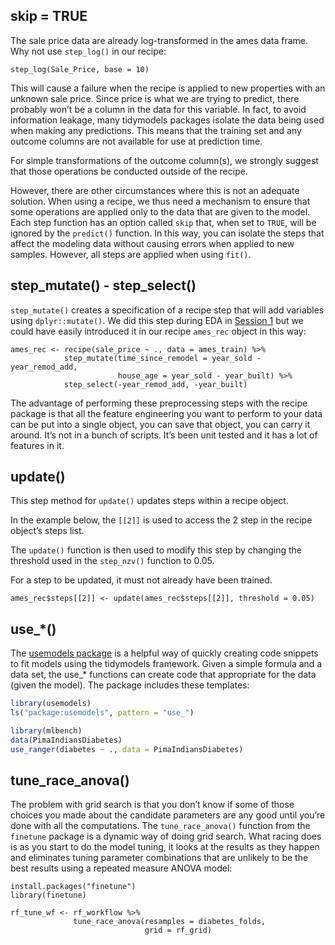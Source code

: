 ## skip = TRUE

The sale price data are already log-transformed in the ames data frame. Why not use `step_log()` in our recipe:

```         
step_log(Sale_Price, base = 10)
```

This will cause a failure when the recipe is applied to new properties with an unknown sale price. Since price is what we are trying to predict, there probably won't be a column in the data for this variable. In fact, to avoid information leakage, many tidymodels packages isolate the data being used when making any predictions. This means that the training set and any outcome columns are not available for use at prediction time.

For simple transformations of the outcome column(s), we strongly suggest that those operations be conducted outside of the recipe.

However, there are other circumstances where this is not an adequate solution. When using a recipe, we thus need a mechanism to ensure that some operations are applied only to the data that are given to the model. Each step function has an option called `skip` that, when set to `TRUE`, will be ignored by the `predict()` function. In this way, you can isolate the steps that affect the modeling data without causing errors when applied to new samples. However, all steps are applied when using `fit()`.

## step_mutate() - step_select()

`step_mutate()` creates a specification of a recipe step that will add variables using `dplyr::mutate()`. We did this step during EDA in [Session 1](001_Regression/step1.qmd) but we could have easily introduced it in our recipe `ames_rec` object in this way:

```         
ames_rec <- recipe(sale_price ~ ., data = ames_train) %>% 
            step_mutate(time_since_remodel = year_sold - year_remod_add, 
                        house_age = year_sold - year_built) %>%
            step_select(-year_remod_add, -year_built)
```

The advantage of performing these preprocessing steps with the recipe package is that all the feature engineering you want to perform to your data can be put into a single object, you can save that object, you can carry it around. It's not in a bunch of scripts. It's been unit tested and it has a lot of features in it.

## update()

This step method for `update()` updates steps within a recipe object.

In the example below, the `[[2]]` is used to access the 2 step in the recipe object's steps list.

The `update()` function is then used to modify this step by changing the threshold used in the `step_nzv()` function to 0.05.

For a step to be updated, it must not already have been trained.

```         
ames_rec$steps[[2]] <- update(ames_rec$steps[[2]], threshold = 0.05)
```

## use\_\*()

The [usemodels package](https://usemodels.tidymodels.org) is a helpful way of quickly creating code snippets to fit models using the tidymodels framework. Given a simple formula and a data set, the use\_\* functions can create code that appropriate for the data (given the model). The package includes these templates:

```r
library(usemodels)
ls("package:usemodels", pattern = "use_")
```

```r
library(mlbench)
data(PimaIndiansDiabetes)
use_ranger(diabetes ~ ., data = PimaIndiansDiabetes)
```

## tune_race_anova()

The problem with grid search is that you don't know if some of those choices you made about the candidate parameters are any good until you're done with all the computations. The `tune_race_anova()` function from the `finetune` package is a dynamic way of doing grid search. What racing does is as you start to do the model tuning, it looks at the results as they happen and eliminates tuning parameter combinations that are unlikely to be the best results using a repeated measure ANOVA model:

```         
install.packages("finetune")
library(finetune)

rf_tune_wf <- rf_workflow %>%
              tune_race_anova(resamples = diabetes_folds,
                              grid = rf_grid)
```
